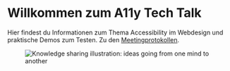 # Willkommen zum A11y Tech Talk

Hier findest du Informationen zum Thema Accessibility im Webdesign und praktische Demos zum Testen.
Zu den [Meetingprotokollen](https://confluence.dotsource.de/display/COP/A11y+Techtalk).

<figure className="my-6">
    <img src="/Knowledge-Sharing.jpg" alt="Knowledge sharing illustration: ideas going from one mind to another" />
</figure>

